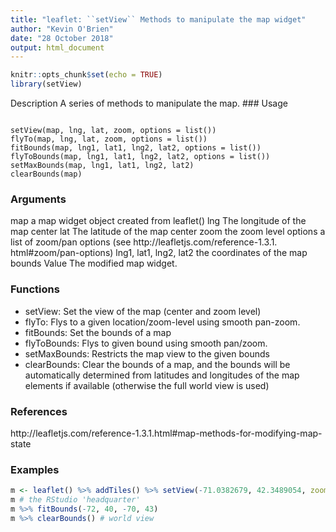 ```yaml
---
title: "leaflet: ``setView`` Methods to manipulate the map widget"
author: "Kevin O'Brien"
date: "28 October 2018"
output: html_document
---
```


```r
knitr::opts_chunk$set(echo = TRUE)
library(setView)
```




Description
A series of methods to manipulate the map.
### Usage
<pre><code>
setView(map, lng, lat, zoom, options = list())
flyTo(map, lng, lat, zoom, options = list())
fitBounds(map, lng1, lat1, lng2, lat2, options = list())
flyToBounds(map, lng1, lat1, lng2, lat2, options = list())
setMaxBounds(map, lng1, lat1, lng2, lat2)
clearBounds(map)
</code></pre>

### Arguments

map a map widget object created from leaflet()
lng The longitude of the map center
lat The latitude of the map center
zoom the zoom level
options a list of zoom/pan options (see http://leafletjs.com/reference-1.3.1.
html#zoom/pan-options)
lng1, lat1, lng2, lat2
the coordinates of the map bounds
Value
The modified map widget.

### Functions

*  setView: Set the view of the map (center and zoom level)
*  flyTo: Flys to a given location/zoom-level using smooth pan-zoom.
*  fitBounds: Set the bounds of a map
*  flyToBounds: Flys to given bound using smooth pan/zoom.
*  setMaxBounds: Restricts the map view to the given bounds
*  clearBounds: Clear the bounds of a map, and the bounds will be automatically determined
from latitudes and longitudes of the map elements if available (otherwise the full world view
is used)

### References

http://leafletjs.com/reference-1.3.1.html#map-methods-for-modifying-map-state

### Examples

```r
m <- leaflet() %>% addTiles() %>% setView(-71.0382679, 42.3489054, zoom = 18)
m # the RStudio 'headquarter'
m %>% fitBounds(-72, 40, -70, 43)
m %>% clearBounds() # world view
```